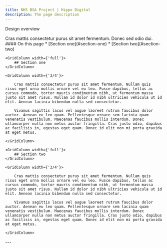 ```yaml
---
title: NHS BSA Project | Hippo Digital
description: The page description
---
```


<Heading caption='Our approach' tag='h1'>Design overview</Heading>

<GridRow>
    <GridColumn width={'2/3'}>
        <LeadParagraph>
            Cras mattis consectetur purus sit amet fermentum. Donec sed odio dui.
        </LeadParagraph>
    </GridColumn>
    <GridColumn width={'1/3'}>
        <nav className="in-page-nav">
            #### On this page
            * [Section one](#section-one)
            * [Section two](#section-two)
        </nav>
    </GridColumn>
</GridRow>

<GridRow>

    <GridColumn width={'full'}>
        ## Section one
    </GridColumn>

    <GridColumn width={'3/4'}>

        Cras mattis consectetur purus sit amet fermentum. Nullam quis risus eget urna mollis ornare vel eu leo. Fusce dapibus, tellus ac cursus commodo, tortor mauris condimentum nibh, ut fermentum massa justo sit amet risus. Nullam id dolor id nibh ultricies vehicula ut id elit. Aenean lacinia bibendum nulla sed consectetur.

        Vivamus sagittis lacus vel augue laoreet rutrum faucibus dolor auctor. Aenean eu leo quam. Pellentesque ornare sem lacinia quam venenatis vestibulum. Maecenas faucibus mollis interdum. Donec ullamcorper nulla non metus auctor fringilla. Cras justo odio, dapibus ac facilisis in, egestas eget quam. Donec id elit non mi porta gravida at eget metus.

    </GridColumn>

</GridRow>

<GridRow>

    <GridColumn width={'full'}>
        ## Section two
    </GridColumn>

    <GridColumn width={'3/4'}>

        Cras mattis consectetur purus sit amet fermentum. Nullam quis risus eget urna mollis ornare vel eu leo. Fusce dapibus, tellus ac cursus commodo, tortor mauris condimentum nibh, ut fermentum massa justo sit amet risus. Nullam id dolor id nibh ultricies vehicula ut id elit. Aenean lacinia bibendum nulla sed consectetur.

        Vivamus sagittis lacus vel augue laoreet rutrum faucibus dolor auctor. Aenean eu leo quam. Pellentesque ornare sem lacinia quam venenatis vestibulum. Maecenas faucibus mollis interdum. Donec ullamcorper nulla non metus auctor fringilla. Cras justo odio, dapibus ac facilisis in, egestas eget quam. Donec id elit non mi porta gravida at eget metus.

    </GridColumn>

</GridRow>

<GridRow>
    <GridColumn width={'full'}>
        ---
    </GridColumn>
</GridRow>
<GridRow>
    <GridColumn width={'1/2'}>
        <LinkBlock style="prev" url="/approach/technical" title="Our approach" text="Technical overview" />
    </GridColumn>
    <GridColumn width={'1/2'}>
        <LinkBlock style="next" url="/assumptions/assumption-1" title="Challenging our riskiest assumptions" text="Praesent commodo cursus magna, vel scelerisque nisl consectetur et" />
    </GridColumn>
</GridRow>